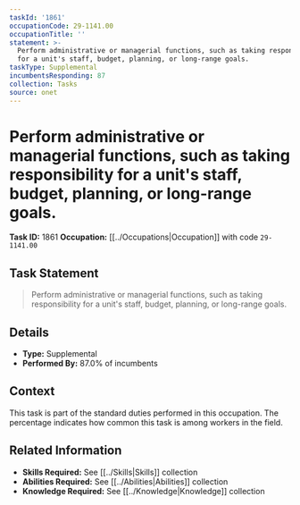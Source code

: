 ```yaml
---
taskId: '1861'
occupationCode: 29-1141.00
occupationTitle: ''
statement: >-
  Perform administrative or managerial functions, such as taking responsibility
  for a unit's staff, budget, planning, or long-range goals.
taskType: Supplemental
incumbentsResponding: 87
collection: Tasks
source: onet
---
```

# Perform administrative or managerial functions, such as taking responsibility for a unit's staff, budget, planning, or long-range goals.

**Task ID:** 1861
**Occupation:** [[../Occupations|Occupation]] with code `29-1141.00`

## Task Statement

> Perform administrative or managerial functions, such as taking responsibility for a unit's staff, budget, planning, or long-range goals.

## Details

- **Type:** Supplemental
- **Performed By:** 87.0% of incumbents

## Context

This task is part of the standard duties performed in this occupation. The percentage indicates how common this task is among workers in the field.

## Related Information

- **Skills Required:** See [[../Skills|Skills]] collection
- **Abilities Required:** See [[../Abilities|Abilities]] collection
- **Knowledge Required:** See [[../Knowledge|Knowledge]] collection
